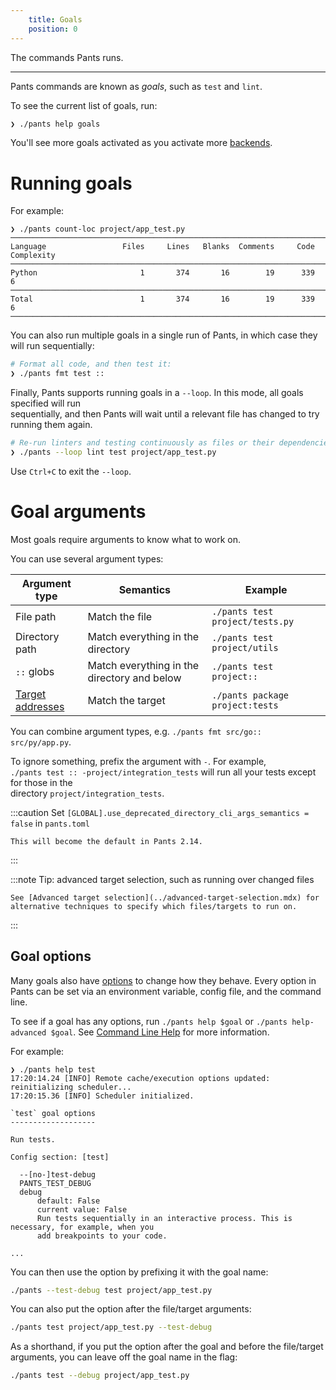 ```yaml
---
    title: Goals
    position: 0
---
```


The commands Pants runs.

---

Pants commands are known as _goals_, such as `test` and `lint`.

To see the current list of goals, run:

```bash
❯ ./pants help goals
```

You'll see more goals activated as you activate more [backends](./backends.mdx).

Running goals
=============

For example:

```
❯ ./pants count-loc project/app_test.py
───────────────────────────────────────────────────────────────────────────────
Language                 Files     Lines   Blanks  Comments     Code Complexity
───────────────────────────────────────────────────────────────────────────────
Python                       1       374       16        19      339          6
───────────────────────────────────────────────────────────────────────────────
Total                        1       374       16        19      339          6
───────────────────────────────────────────────────────────────────────────────
```

You can also run multiple goals in a single run of Pants, in which case they will run sequentially:

```bash
# Format all code, and then test it:
❯ ./pants fmt test ::
```

Finally, Pants supports running goals in a `--loop`. In this mode, all goals specified will run  
sequentially, and then Pants will wait until a relevant file has changed to try running them again.

```bash
# Re-run linters and testing continuously as files or their dependencies change:
❯ ./pants --loop lint test project/app_test.py
```

Use `Ctrl+C` to exit the `--loop`.

Goal arguments
==============

Most goals require arguments to know what to work on. 

You can use several argument types:

| Argument type                   | Semantics                                   | Example                         |
| ------------------------------- | ------------------------------------------- | ------------------------------- |
| File path                       | Match the file                              | `./pants test project/tests.py` |
| Directory path                  | Match everything in the directory           | `./pants test project/utils`    |
| `::` globs                      | Match everything in the directory and below | `./pants test project::`        |
| [Target addresses](./targets-and-build-files.mdx) | Match the target                            | `./pants package project:tests` |

You can combine argument types, e.g. `./pants fmt src/go:: src/py/app.py`.

To ignore something, prefix the argument with `-`. For example,  
`./pants test :: -project/integration_tests` will run all your tests except for those in the  
directory `project/integration_tests`.


:::caution Set `[GLOBAL].use_deprecated_directory_cli_args_semantics = false` in `pants.toml`

    This will become the default in Pants 2.14.
:::


:::note Tip: advanced target selection, such as running over changed files

    See [Advanced target selection](../advanced-target-selection.mdx) for alternative techniques to specify which files/targets to run on.
:::

Goal options
------------

Many goals also have [options](./options.mdx) to change how they behave. Every option in Pants can be set via an environment variable, config file, and the command line.

To see if a goal has any options, run `./pants help $goal` or `./pants help-advanced $goal`. See [Command Line Help](/community/getting-help) for more information.

For example:

```
❯ ./pants help test
17:20:14.24 [INFO] Remote cache/execution options updated: reinitializing scheduler...
17:20:15.36 [INFO] Scheduler initialized.

`test` goal options
-------------------

Run tests.

Config section: [test]

  --[no-]test-debug
  PANTS_TEST_DEBUG
  debug
      default: False
      current value: False
      Run tests sequentially in an interactive process. This is necessary, for example, when you
      add breakpoints to your code.

...
```

You can then use the option by prefixing it with the goal name:

```bash
./pants --test-debug test project/app_test.py
```

You can also put the option after the file/target arguments:

```bash
./pants test project/app_test.py --test-debug
```

As a shorthand, if you put the option after the goal and before the file/target arguments, you can leave off the goal name in the flag:

```bash
./pants test --debug project/app_test.py
```